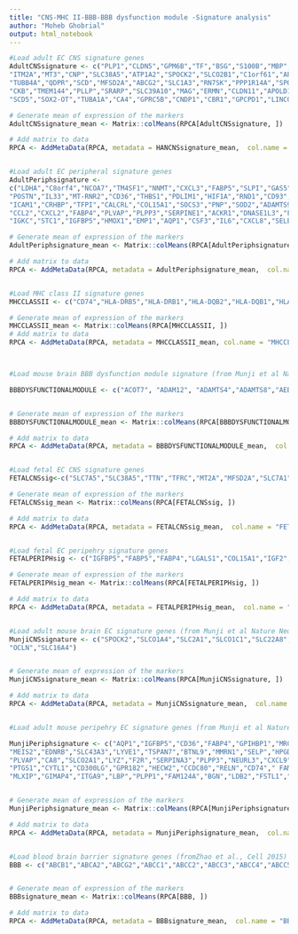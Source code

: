 ---
title: "CNS-MHC II-BBB-BBB dysfunction module -Signature analysis"
author: "Moheb Ghobrial"
output: html_notebook
---



```{r}
#Load adult EC CNS signature genes
AdultCNSsignature <- c("PLP1","CLDN5","GPM6B","TF","BSG","S100B","MBP","GPR85","SLC7A5","PTGDS","SLC2A1",
"ITM2A","MT3","CNP","SLC38A5","ATP1A2","SPOCK2","SLCO2B1","C1orf61","APLP1",
"TUBB4A","QDPR","SCD","MFSD2A","ABCG2","SLC1A3","RN7SK","PPP1R14A","SPOCK3","CRYAB",
"CKB","TMEM144","PLLP","SRARP","SLC39A10","MAG","ERMN","CLDN11","APOLD1","SCG3",
"SCD5","SOX2-OT","TUBA1A","CA4","GPRC5B","CNDP1","CBR1","GPCPD1","LINC00844","CD320")

# Generate mean of expression of the markers
AdultCNSsignature_mean <- Matrix::colMeans(RPCA[AdultCNSsignature, ])

# Add matrix to data
RPCA <- AddMetaData(RPCA, metadata = HANCNSsignature_mean,  col.name = "AdultCNSsignature_mean")


#Load adult EC peripheral signature genes
AdultPeriphsignature <-
c("LDHA","C8orf4","NCOA7","TM4SF1","NNMT","CXCL3","FABP5","SLPI","GAS5","IGFBP4","DDX21",
"POSTN","IL33","MT-RNR2","CD36","THBS1","PDLIM1","HIF1A","RND1","CD93","SLCO2A1",
"ICAM1","CRHBP","TFPI","CALCRL","COL15A1","SOCS3","PNP","SOD2","ADAMTS9","HLA-DRB5",
"CCL2","CXCL2","FABP4","PLVAP","PLPP3","SERPINE1","ACKR1","DNASE1L3","FCN3","THBD",
"IGKC","STC1","IGFBP5","HMOX1","EMP1","AQP1","CSF3","IL6","CXCL8","SELE")

# Generate mean of expression of the markers
AdultPeriphsignature_mean <- Matrix::colMeans(RPCA[AdultPeriphsignature, ])

# Add matrix to data
RPCA <- AddMetaData(RPCA, metadata = AdultPeriphsignature_mean,  col.name = "AdultPeriphsignature_mean")


#Load MHC class II signature genes
MHCCLASSII <- c("CD74","HLA-DRB5","HLA-DRB1","HLA-DQB2","HLA-DQB1","HLA-DPB1","HLA-DOB","HLA-DMB","HLA-DRA","HLA-DQA2","HLA-DQA1","HLA-DPA1","HLA-DOA","HLA-DMA")  

# Generate mean of expression of the markers
MHCCLASSII_mean <- Matrix::colMeans(RPCA[MHCCLASSII, ])
# Add matrix to data
RPCA <- AddMetaData(RPCA, metadata = MHCCLASSII_mean, col.name = "MHCCLASSII_mean")



#Load mouse brain BBB dysfunction module signature (from Munji et al Nature Neuroscience 2019)

BBBDYSFUNCTIONALMODULE <- c("ACOT7", "ADAM12", "ADAMTS4","ADAMTS8","AEBP1","ALDH18A1", "ALDH1A2","ANLN","ANXA1","APLN","APLNR","APRT","ASPM","ATP8B1","B3GNT3","BICC1","BMP1", "BUB1B","CIP2A","CASP4","CCL2","CCNA2","CCNB2","CD14","CD44","CDK1","CENPE","CENPF","CH25H","CHST1","CKAP2","CKS1B","CKS1B","CMTM3","COL12A1","COL1A1","COL1A2","COL3A1","COL5A1","COL5A2","CXCL10","CYP1B1","ACKR1","DCN","DKK3","DPYSL3","EMILIN1","FBLN1","FBN1","FKBP10","FLNC","FRRS1","FSCN1")


# Generate mean of expression of the markers
BBBDYSFUNCTIONALMODULE_mean <- Matrix::colMeans(RPCA[BBBDYSFUNCTIONALMODULE, ])

# Add matrix to data
RPCA <- AddMetaData(RPCA, metadata = BBBDYSFUNCTIONALMODULE_mean,  col.name = "BBBDYSFUNCTIONALMODULE_mean")


#Load fetal EC CNS signature genes
FETALCNSsig<-c("SLC7A5","SLC38A5","TTN","TFRC","MT2A","MFSD2A","SLC7A1","SLC2A1","MT1E","ITM2A","APCDD1","NPIPB5","CLDN5","ABCG2","SLC39A10","SLC16A1","GPCPD1","ABCB1","SLCO1A2","PDXK","IFI27","SLC3A2","SLCO2B1","BSG","ABLIM1","COBLL1","CDH2","SRARP","CSRP2","LRP8","CCDC141","SLC7A8","TSC22D1","RELL1","MT1X","LEF1","CGNL1","FOXQ1","SLC7A11","HOPX","SMG1","CPD","TSPAN5","CD82","CCDC186","ZIC2","CD320","SLC30A1","DPEP1","MT-RNR1")

# Generate mean of expression of the markers
FETALCNSsig_mean <- Matrix::colMeans(RPCA[FETALCNSsig, ])

# Add matrix to data
RPCA <- AddMetaData(RPCA, metadata = FETALCNSsig_mean,  col.name = "FETALCNSsig_mean")


#Load fetal EC peripehry signature genes
FETALPERIPHsig <- c("IGFBP5","FABP5","FABP4","LGALS1","COL15A1","IGF2","PLVAP","ANXA2","CD36","MEIS2","PLPP3","TCIM","TNNT3","PCDH17","GYPC","CRHBP","IGFBP3","PRCP","C11orf96","CAV1","AQP1","CALCRL","F8","PIEZO2","HSPG2","EDNRB","HECW2","MAF","TXNIP","LDB2","ID2","LYVE1","GASK1B","IL32","C1orf21","SPRY1","FAM167B","EMCN","COL4A1","TFPI","NEURL1B","HSPB1","S100A11","NAV3","FBN1","MXRA5","S100A10","NR2F2","STMN1","RBP7")

# Generate mean of expression of the markers
FETALPERIPHsig_mean <- Matrix::colMeans(RPCA[FETALPERIPHsig, ])

# Add matrix to data
RPCA <- AddMetaData(RPCA, metadata = FETALPERIPHsig_mean,  col.name = "FETALPERIPHsig_mean")


#Load adult mouse brain EC signature genes (from Munji et al Nature Neuroscience 2019)
MunjiCNSsignature <- c("SPOCK2","SLCO1A4","SLC2A1","SLCO1C1","SLC22A8","ABCB1A", "ITM2A","LEF1","SLC7A5","ITIH5","BSG","MFSD2A","LRP8","CXCL12","PGLYRP1","ZIC3","SLC38A3", "ABHD2","TFRC","APCDD1","SLC6A6","PROM1","APOD","CCDC141","SLC19A3","FLT1","PTN","FOXF2","SLC39A10","SPARCL1","ZIC2","SLC1A1","ATP10A","A930038C07RIK","TNFRSF19","FOXQ1","FOSB","STRA6","SLC7A1","9430020K01RIK","VWA1","PLTP","EFR3B","GPCPD1","SGPP2","MFSD14A","IGF1R",
"OCLN","SLC16A4")


# Generate mean of expression of the markers
MunjiCNSsignature_mean <- Matrix::colMeans(RPCA[MunjiCNSsignature, ])

# Add matrix to data
RPCA <- AddMetaData(RPCA, metadata = MunjiCNSsignature_mean,  col.name = "MunjiCNSsignature_mean")


#Load adult mouse peripehry EC signature genes (from Munji et al Nature Neuroscience 2019)

MunjiPeriphsignature <- c("AQP1","IGFBP5","CD36","FABP4","GPIHBP1","MRC1","NPR3","CYP4B1",
"MEIS2","EDNRB","SLC43A3","LYVE1","TSPAN7","BTNL9","MMRN1","SELP","HPGD", "F8",
"PLVAP","CA8","SLCO2A1","LYZ","F2R","SERPINA3","PLPP3","NEURL3","CXCL9","IGFBP4","ESM1",
"PTGS1","CYTL1","CD300LG","GPR182","HECW2","CCDC80","RELN","CD74"," FAM174B",
"MLXIP","GIMAP4","ITGA9","LBP","PLPP1","FAM124A","BGN","LDB2","FSTL1","BACE2", "HLA-DQA1", "HLA-DQA2")


# Generate mean of expression of the markers
MunjiPeriphsignature_mean <- Matrix::colMeans(RPCA[MunjiPeriphsignature, ])

# Add matrix to data
RPCA <- AddMetaData(RPCA, metadata = MunjiPeriphsignature_mean,  col.name = "MunjiPeriphsignature_mean")


#Load blood brain barrier signature genes (fromZhao et al., Cell 2015)
BBB <- c("ABCB1","ABCA2","ABCG2","ABCC1","ABCC2","ABCC3","ABCC4","ABCC5","SLC2A1","SLC5A1","SLC2A13", "SLC5A3","SLC7A1","SLC7A3","SLC7A5","SLC7A6","SLC38A1","SLC38A2","SLC38A3","SLC38A5","SLC1A4","SLC1A5","SLC1A3","SLC1A2","SLC1A1","SLC6A9","SLC6A6","SLC16A1","SLC16A7","SLC16A2","SLC27A1","SLC27A4","SLC28A2","SLC29A1","SLC29A2","SLC22A8","SLCO1A4","SLCO2B1","SLCO1C1","SLC22A1","SLC22A2","SLC22A3","SLC22A5","SLC29A4","SLC44A1","SLC5A6","AVPR1A","TFRC","TFR2","LEPR","INSR","LRP1","LRP2","AGER","MFSD2A","OCLN","CLDN1","CLDN3","CLDN5","CLDN12","TJP1","TJP2","TJP3","CDH5","PECAM1","F11R","JAM2","JAM3","ESAM","GJB6","GJA1","DMD")


# Generate mean of expression of the markers
BBBsignature_mean <- Matrix::colMeans(RPCA[BBB, ])

# Add matrix to data
RPCA <- AddMetaData(RPCA, metadata = BBBsignature_mean,  col.name = "BBBsignature_mean")



```

